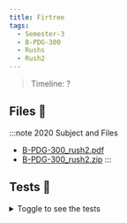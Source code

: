 ```yaml
---
title: Firtree
tags:
  - Semester-3
  - B-PDG-300
  - Rushs
  - Rush2
---
```

> Timeline: ?


## Files 📂

:::note 2020 Subject and Files
- [B-PDG-300_rush2.pdf](https://github.com/Studio-17/Epitech-Subjects/raw/main/Semester-3/B-PDG-300/Rushs/Rush2/B-PDG-300_rush2.pdf)
- [B-PDG-300_rush2.zip](https://github.com/Studio-17/Epitech-Subjects/raw/main/Semester-3/B-PDG-300/Rushs/Rush2/B-PDG-300_rush2.zip)
:::

## Tests 🤖
<details>
  <summary>Toggle to see the tests</summary>
  <div>
Yo
  </div>
</details>

